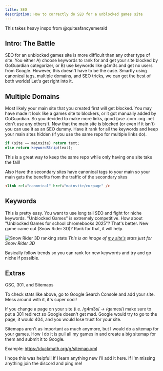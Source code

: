 ```yaml
---
title: SEO
description: How to correctly do SEO for a unblocked games site
---
```


This takes heavy inspo from @quiteafancyemerald

## Intro: The Battle

SEO for an unblocked games site is more difficult than any other type of site.
You either A) choose keywords to rank for and get your site blocked by GoGuardian categorizer, or B) use keywords like g4m3s and get no users from Google.
However, this doesn't have to be the case. Smartly using canonical tags, multiple domains, and SEO tricks, we can get the best of both worlds!
Let's get right into it.

## Multiple Domains

Most likely your main site that you created first will get blocked. You may have made it look like a games site to blockers, or it got manually added by GoGuardian. So you decided to make more links, good (use .com .org .net don't use any others!). Now that the main site is blocked (or even if it isn't) you can use it as an SEO dummy. Have it rank for all the keywords and keep your main sites hidden (if you use the same repo for multiple links do).

```js
if (site == mainsite) return text;
else return keywordStrip(text);
```

This is a great way to keep the same repo while only having one site take the fall!

Also Have the secondary sites have canonical tags to your main so your main gets the benefits from the traffic of the secondary sites

```html
<link rel="canonical" href="mainsite/curpage" />
```

## Keywords

This is pretty easy. You want to use long tail SEO and fight for niche keywords. "Unblocked Games" is extremely competitive. How about "Unblocked Games for school chromebooks 2025"? That's better. New game came out (Snow Rider 3D)? Rank for that, it will help.

![Snow Rider 3D ranking stats](../../../assets/guide_assets/seo/sr3d_ranking_duckmath.png)
_This is an image of [my site's](https://duckmath.org) stats just for Snow Rider 3D_

Basically follow trends so you can rank for new keywords and try and go niche if possible.

## Extras

GSC, 301, and Sitemaps

To check stats like above, go to Google Search Console and add your site. Mess around with it, it's super cool!

If you change a page on your site (i.e. /g4m3s/ -> /games/) make sure to put a 301 redirect so Google doesn't get mad.
Google would try to go to the page, it would 404, and you would lose trust for your site.

Sitemaps aren't as important as much anymore, but I would do a sitemap for your games.
How I do it is pull all my games in and create a big sitemap for them and submit it to Google.

Example: https://duckmath.org/g/sitemap.xml

I hope this was helpful! If I learn anything new I'll add it here.
If I'm missing anything join the discord and ping me!
